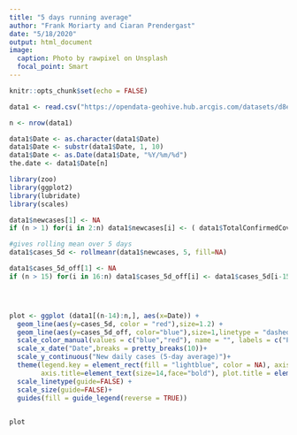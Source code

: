 ```yaml
---
title: "5 days running average"
author: "Frank Moriarty and Ciaran Prendergast"
date: "5/18/2020"
output: html_document
image:
  caption: Photo by rawpixel on Unsplash
  focal_point: Smart
---
```


```r
knitr::opts_chunk$set(echo = FALSE)
```

```r

data1 <- read.csv("https://opendata-geohive.hub.arcgis.com/datasets/d8eb52d56273413b84b0187a4e9117be_0.csv?outSR=%7B%22latestWkid%22%3A3857%2C%22wkid%22%3A102100%7D")

n <- nrow(data1)

data1$Date <- as.character(data1$Date)
data1$Date <- substr(data1$Date, 1, 10)
data1$Date <- as.Date(data1$Date, "%Y/%m/%d")
the.date <- data1$Date[n]

library(zoo)
library(ggplot2)
library(lubridate)
library(scales)

data1$newcases[1] <- NA
if (n > 1) for(i in 2:n) data1$newcases[i] <- ( data1$TotalConfirmedCovidCases[i] - data1$TotalConfirmedCovidCases[i-1] )

#gives rolling mean over 5 days
data1$cases_5d <- rollmeanr(data1$newcases, 5, fill=NA)

data1$cases_5d_off[1] <- NA
if (n > 15) for(i in 16:n) data1$cases_5d_off[i] <- data1$cases_5d[i-15]




plot <- ggplot (data1[(n-14):n,], aes(x=Date)) + 
  geom_line(aes(y=cases_5d, color = "red"),size=1.2) +
  geom_line(aes(y=cases_5d_off, color="blue"),size=1,linetype = "dashed") +
  scale_color_manual(values = c("blue","red"), name = "", labels = c("Previous Fortnight", "Last Fortnight")) +
  scale_x_date("Date",breaks = pretty_breaks(10))+
  scale_y_continuous("New daily cases (5-day average)")+
  theme(legend.key = element_rect(fill = "lightblue", color = NA), axis.text=element_text(size=10, face = "bold"),
        axis.title=element_text(size=14,face="bold"), plot.title = element_text(size=16, face = "bold")) +
  scale_linetype(guide=FALSE) +
  scale_size(guide=FALSE)+
  guides(fill = guide_legend(reverse = TRUE))
  

plot

```